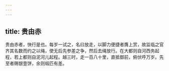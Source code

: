 ```yaml
---
---
---
```

title: 贵由赤
---




贵由赤者，快行是也。每岁一试之，名曰放走，以脚力便捷者膺上赏，故监临之官齐其名数而约之以绳，使无后先参差之争，然后去绳放行。在大都则自河西务起程，若上都则自泥河儿起程。越三时，走一百八十里，直抵御前，俯伏呼万岁。先至者赐银壹饼，余则缎匹有差。